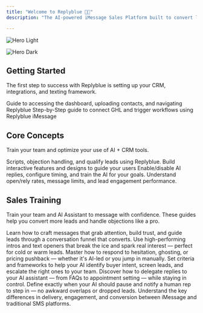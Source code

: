 ```yaml
---
title: "Welcome to Replyblue 🔵💬"
description: "The AI-powered iMessage Sales Platform built to convert leads through real conversations."

---
```



<img
  className="block dark:hidden"
  src="/images/11.png"
  alt="Hero Light"
/>

<img
  className="hidden dark:block"
  src="/11.png"
  alt="Hero Dark"
/>

## Getting Started

The first step to success with Replyblue is setting up your CRM, integrations, and texting framework.

<CardGroup cols={2}>
  <Card title="Quickstart" icon="play" href="https://replyblue.mintlify.app/get-started/quickstart">
    Guide to accessing the dashboard, uploading contacts, and navigating Replyblue
  </Card>
  <Card title="Integration" icon="gears" href="https://replyblue.mintlify.app/core-concepts/integrations">
    Step-by-Step guide to connect GHL and trigger workflows using Replyblue iMessage
  </Card>
</CardGroup>

## Core Concepts

Train your team and optimize your use of AI + CRM tools.

<CardGroup cols={2}>
  <Card title="Lead Qualification " icon="badge-check" href="https://replyblue.mintlify.app/sales-training/qualification">
    Scripts, objection handling, and qualify leads using Replyblue.
  </Card>
  <Card title="AI Setup" icon="microchip-ai" href="https://replyblue.mintlify.app/sales-training/ai-chat">
    Build interactive features and designs to guide your users
  </Card>
  <Card title="Analytics " icon="chart-line" href="https://replyblue.mintlify.app/core-concepts/analytics">
    Enable/disable AI replies, configure timing, and train the AI for your goals.
  </Card>
  <Card title="Dashboard Tour" icon="display" href="https://replyblue.mintlify.app/core-concepts/dashboard">
    Understand open/rely rates, message limits, and lead engagement performance.
  </Card>
</CardGroup>

## Sales Training

Train your team and AI Assistant to message with confidence. These guides help you convert more leads and handle objections like a pro.

<CardGroup cols={2}>
  <Card title="Messaging Strategy" icon="message-dollar" href="https://replyblue.mintlify.app/sales-training/messaging">
    Learn how to craft messages that grab attention, build trust, and guide leads through a conversation funnel that converts.
  </Card>
  <Card title="Opening Scripts" icon="waveform-lines" href="https://replyblue.mintlify.app/sales-training/scripts">
    Use high-performing intros and text openers that break the ice and spark real interest — perfect for cold or warm leads.
  </Card>
</CardGroup>

<CardGroup cols={2}>
  <Card title="Handling Objections" icon="hand-holding-skull" href="https://replyblue.mintlify.app/sales-training/objections">
    Master how to respond to hesitation, ghosting, or pricing pushback — whether it's AI-led or you jump in manually.
  </Card>
  <Card title="Lead Qualifications" icon="badge-check" href="https://replyblue.mintlify.app/sales-training/qualification">
    Set criteria and frameworks to help your AI identify buyer intent, screen leads, and escalate the right ones to your team.
  </Card>
</CardGroup>

<CardGroup cols={2}>
  <Card title="Using AI in Chats" icon="message-bot" href="https://replyblue.mintlify.app/sales-training/ai-chat">
    Discover how to delegate replies to your AI assistant — from FAQs to appointment setting — while staying in control.
  </Card>
  <Card title="AI Handoff Rules" icon="handshake-simple" href="https://replyblue.mintlify.app/sales-training/ai-handoff-rules">
    Define exactly when your AI should pause and notify a human rep to step in — no awkward overlaps or dropped leads.
  </Card>
  <Card title="iMessage vs SMS" icon="message-sms" href="https://replyblue.mintlify.app/sales-training/imessage-sms">
    Understand the key differences in delivery, engagement, and conversion between iMessage and traditional SMS platforms.
  </Card>
</CardGroup>